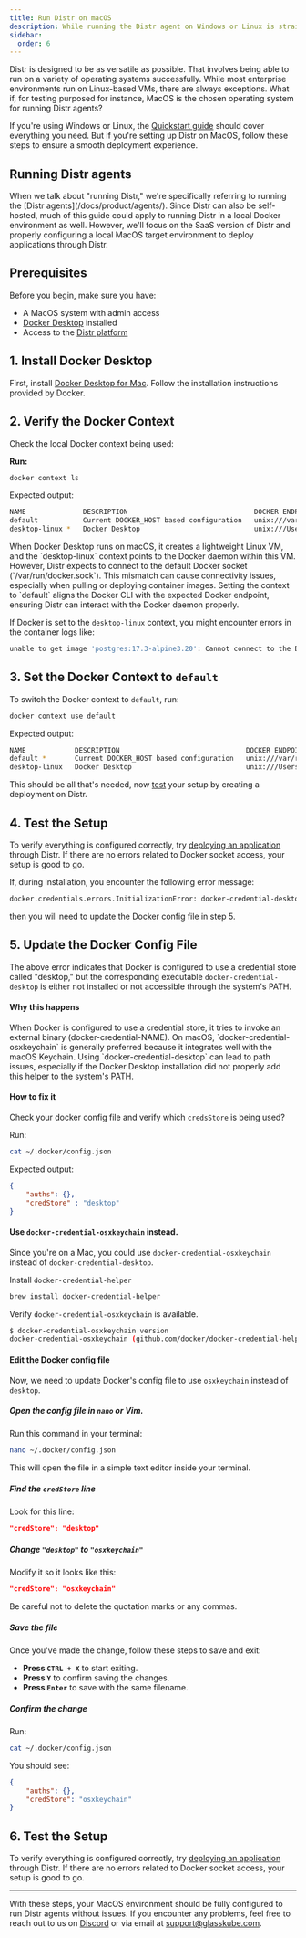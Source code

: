 ```yaml
---
title: Run Distr on macOS
description: While running the Distr agent on Windows or Linux is straightforward, macOS may require a few additional tweaks.
sidebar:
  order: 6
---
```


Distr is designed to be as versatile as possible. That involves being able to run on a variety of operating systems successfully. While most enterprise environments run on Linux-based VMs, there are always exceptions. What if, for testing purposed for instance, MacOS is the chosen operating system for running Distr agents?

If you're using Windows or Linux, the [Quickstart guide](/docs/getting-started/quickstart/) should cover everything you need. But if you're setting up Distr on MacOS, follow these steps to ensure a smooth deployment experience.

## Running Distr agents
<Aside type="note">
When we talk about "running Distr," we're specifically referring to running the [Distr agents](/docs/product/agents/). Since Distr can also be self-hosted, much of this guide could apply to running Distr in a local Docker environment as well. However, we'll focus on the SaaS version of Distr and properly configuring a local MacOS target environment to deploy applications through Distr.
</Aside>

## Prerequisites
Before you begin, make sure you have:

- A MacOS system with admin access
- [Docker Desktop](https://www.docker.com/products/docker-desktop/) installed
- Access to the [Distr platform](https://app.distr.sh/)

## 1. Install Docker Desktop
First, install [Docker Desktop for Mac](https://docs.docker.com/desktop/setup/install/mac-install/). Follow the installation instructions provided by Docker.

## 2. Verify the Docker Context
Check the local Docker context being used:

**Run:** 

```sh
docker context ls
```

Expected output: 

```sh
NAME              DESCRIPTION                               DOCKER ENDPOINT                                  ERROR
default           Current DOCKER_HOST based configuration   unix:///var/run/docker.sock
desktop-linux *   Docker Desktop                            unix:///Users/jakepage/.docker/run/docker.sock
```

<Aside type="caution">
When Docker Desktop runs on macOS, it creates a lightweight Linux VM, and the `desktop-linux` context points to the Docker daemon within this VM. However, Distr expects to connect to the default Docker socket (`/var/run/docker.sock`). This mismatch can cause connectivity issues, especially when pulling or deploying container images. Setting the context to `default` aligns the Docker CLI with the expected Docker endpoint, ensuring Distr can interact with the Docker daemon properly.
</Aside>

If Docker is set to the `desktop-linux` context, you might encounter errors in the container logs like:

```sh
unable to get image 'postgres:17.3-alpine3.20': Cannot connect to the Docker daemon at unix:///Users/jakepage/.docker/run/docker.sock. Is the docker daemon running?
```

## 3. Set the Docker Context to `default`

To switch the Docker context to `default`, run:

```sh
docker context use default
```

Expected output:

```sh
NAME            DESCRIPTION                               DOCKER ENDPOINT                                  ERROR
default *       Current DOCKER_HOST based configuration   unix:///var/run/docker.sock
desktop-linux   Docker Desktop                            unix:///Users/jakepage/.docker/run/docker.sock
```

This should be all that's needed, now [test](/docs/guides/distr-on-macos/#5-test-the-setup) your setup by creating a deployment on Distr.

## 4. Test the Setup

To verify everything is configured correctly, try [deploying an application](/docs/guides/onboarding-a-docker-app/#creating-a-new-deployment) through Distr. If there are no errors related to Docker socket access, your setup is good to go.


If, during installation, you encounter the following error message:

```sh
docker.credentials.errors.InitializationError: docker-credential-desktop not installed or not available in PATH
```
then you will need to update the Docker config file in step 5.

## 5. Update the Docker Config File

The above error indicates that Docker is configured to use a credential store called "desktop," but the corresponding executable `docker-credential-desktop` is either not installed or not accessible through the system's PATH.

#### Why this happens

<Aside tag="info">
When Docker is configured to use a credential store, it tries to invoke an external binary (docker-credential-NAME). On macOS, `docker-credential-osxkeychain` is generally preferred because it integrates well with the macOS Keychain. Using `docker-credential-desktop` can lead to path issues, especially if the Docker Desktop installation did not properly add this helper to the system's PATH.
</Aside>

#### How to fix it
Check your docker config file and verify which `credsStore` is being used? 

Run:

```sh
cat ~/.docker/config.json
```
Expected output:

```json
{
    "auths": {},
    "credStore" : "desktop"
}
```

#### Use `docker-credential-osxkeychain` instead.

Since you're on a Mac, you could use `docker-credential-osxkeychain` instead of `docker-credential-desktop`.

Install `docker-credential-helper`

```sh
brew install docker-credential-helper
```

Verify `docker-credential-osxkeychain` is available.

```sh
$ docker-credential-osxkeychain version
docker-credential-osxkeychain (github.com/docker/docker-credential-helpers) v0.8.2
```

#### Edit the Docker config file
Now, we need to update Docker's config file to use `osxkeychain` instead of `desktop`.

#####  Open the config file in `nano` or Vim.
Run this command in your terminal:

```sh
nano ~/.docker/config.json
```

This will open the file in a simple text editor inside your terminal.

##### Find the `credStore` line
Look for this line:

```json
"credStore": "desktop"
```

##### Change `"desktop"` to `"osxkeychain"`
Modify it so it looks like this:

```json
"credStore": "osxkeychain"
```

Be careful not to delete the quotation marks or any commas.

##### Save the file
Once you've made the change, follow these steps to save and exit:

- **Press `CTRL + X`** to start exiting.
- **Press `Y`** to confirm saving the changes.
- **Press `Enter`** to save with the same filename.

##### Confirm the change
Run:

```sh
cat ~/.docker/config.json
```

You should see:

```json
{
    "auths": {},
    "credStore": "osxkeychain"
}
```

## 6. Test the Setup

To verify everything is configured correctly, try [deploying an application](/docs/guides/onboarding-a-docker-app/#creating-a-new-deployment) through Distr. If there are no errors related to Docker socket access, your setup is good to go.

---
With these steps, your MacOS environment should be fully configured to run Distr agents without issues. If you encounter any problems, feel free to reach out to us on [Discord](https://discord.gg/6qqBSAWZfW) or via email at support@glasskube.com.
